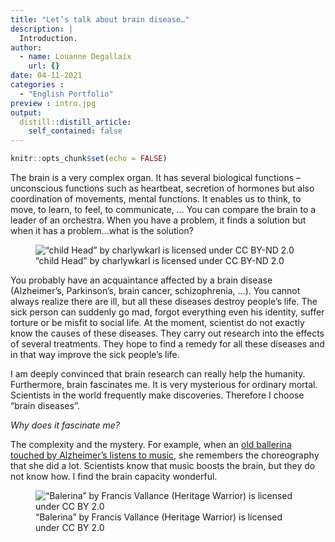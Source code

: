 ```yaml
---
title: "Let’s talk about brain disease…"
description: |
  Introduction.
author:
  - name: Louanne Degallaix
    url: {}
date: 04-11-2021
categories :
  - "English Portfolio"
preview : intro.jpg
output:
  distill::distill_article:
    self_contained: false
---
```


```r
knitr::opts_chunk$set(echo = FALSE)
```

The brain is a very complex organ. It has several biological functions – unconscious functions such as heartbeat, secretion of hormones but also coordination of movements, mental functions. It enables us to think, to move, to learn, to feel, to communicate, … You can compare the brain to a leader of an orchestra. When you have a problem, it finds a solution but when it has a problem…what is the solution? 

!["child Head" by charlywkarl is licensed under CC BY-ND 2.0 ](intro2.jpg)

You probably have an acquaintance affected by a brain disease (Alzheimer’s, Parkinson’s, brain cancer, schizophrenia, …). You cannot always realize there are ill, but all these diseases destroy people’s life. The sick person can suddenly go mad, forgot everything even his identity, suffer torture or be misfit to social life. At the moment, scientist do not exactly know the causes of these diseases. They carry out research into the effects of several treatments. They hope to find a remedy for all these diseases and in that way improve the sick people’s life. 

I am deeply convinced that brain research can really help the humanity. Furthermore, brain fascinates me. It is very mysterious for ordinary mortal. Scientists in the world frequently make discoveries. Therefore I choose “brain diseases”.  

*Why does it fascinate me? *

The complexity and the mystery. For example, when an [old ballerina touched by Alzheimer’s listens to music](https://www.youtube.com/watch?v=hvvXom7uqUI), she remembers the choreography that she did a lot. Scientists know that music boosts the brain, but they do not know how. I find the brain capacity wonderful. 

!["Balerina" by Francis Vallance (Heritage Warrior) is licensed under CC BY 2.0 ](intro3.jpg)

